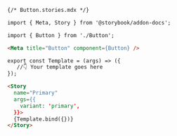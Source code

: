 ```md
{/* Button.stories.mdx */}

import { Meta, Story } from '@storybook/addon-docs';

import { Button } from './Button';

<Meta title="Button" component={Button} />

export const Template = (args) => ({
   //👇 Your template goes here
});

<Story 
  name="Primary"
  args={{ 
    variant: 'primary',
  }}>
  {Template.bind({})}
</Story>
```